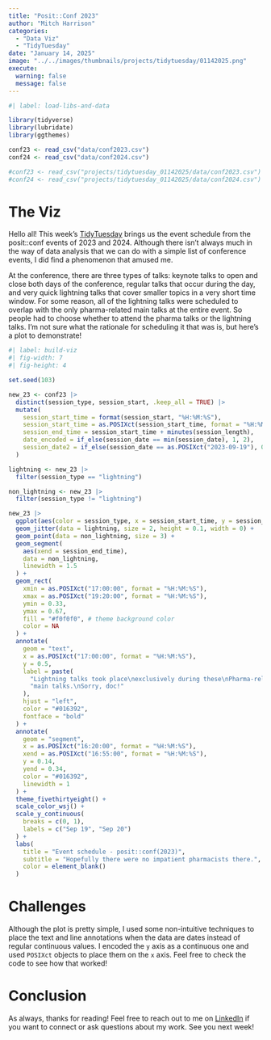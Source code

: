 ```yaml
---
title: "Posit::Conf 2023"
author: "Mitch Harrison"
categories:
  - "Data Viz"
  - "TidyTuesday"
date: "January 14, 2025"
image: "../../images/thumbnails/projects/tidytuesday/01142025.png"
execute: 
  warning: false
  message: false
---
```


```r
#| label: load-libs-and-data

library(tidyverse)
library(lubridate)
library(ggthemes)

conf23 <- read_csv("data/conf2023.csv")
conf24 <- read_csv("data/conf2024.csv")

#conf23 <- read_csv("projects/tidytuesday_01142025/data/conf2023.csv")
#conf24 <- read_csv("projects/tidytuesday_01142025/data/conf2024.csv")
```

# The Viz

Hello all! This week's 
[TidyTuesday](https://github.com/rfordatascience/tidytuesday/blob/main/data/2025/2025-01-14/readme.md)
brings us the event schedule from the posit::conf events of 2023 and 2024.
Although there isn't always much in the way of data analysis that we can do with
a simple list of conference events, I did find a phenomenon that amused me.

At the conference, there are three types of talks: keynote talks to open and
close both days of the conference, regular talks that occur during the day, and
very quick lightning talks that cover smaller topics in a very short time
window. For some reason, all of the lightning talks were scheduled to overlap
with the only pharma-related main talks at the entire event. So people had to
choose whether to attend the pharma talks or the lightning talks. I'm not sure
what the rationale for scheduling it that was is, but here's a plot to
demonstrate!

```r
#| label: build-viz
#| fig-width: 7
#| fig-height: 4

set.seed(103)

new_23 <- conf23 |>
  distinct(session_type, session_start, .keep_all = TRUE) |>
  mutate(
    session_start_time = format(session_start, "%H:%M:%S"),
    session_start_time = as.POSIXct(session_start_time, format = "%H:%M:%S"),
    session_end_time = session_start_time + minutes(session_length),
    date_encoded = if_else(session_date == min(session_date), 1, 2),
    session_date2 = if_else(session_date == as.POSIXct("2023-09-19"), 0, 1)
  )

lightning <- new_23 |>
  filter(session_type == "lightning")

non_lightning <- new_23 |>
  filter(session_type != "lightning")

new_23 |>
  ggplot(aes(color = session_type, x = session_start_time, y = session_date2)) + 
  geom_jitter(data = lightning, size = 2, height = 0.1, width = 0) +
  geom_point(data = non_lightning, size = 3) +
  geom_segment(
    aes(xend = session_end_time),
    data = non_lightning,
    linewidth = 1.5
  ) +
  geom_rect(
    xmin = as.POSIXct("17:00:00", format = "%H:%M:%S"),
    xmax = as.POSIXct("19:20:00", format = "%H:%M:%S"),
    ymin = 0.33,
    ymax = 0.67,
    fill = "#f0f0f0", # theme background color
    color = NA
  ) +
  annotate(
    geom = "text",
    x = as.POSIXct("17:00:00", format = "%H:%M:%S"),
    y = 0.5,
    label = paste(
      "Lightning talks took place\nexclusively during these\nPharma-related",
      "main talks.\nSorry, doc!"
    ),
    hjust = "left",
    color = "#016392",
    fontface = "bold"
  ) +
  annotate(
    geom = "segment",
    x = as.POSIXct("16:20:00", format = "%H:%M:%S"),
    xend = as.POSIXct("16:55:00", format = "%H:%M:%S"),
    y = 0.14,
    yend = 0.34,
    color = "#016392",
    linewidth = 1
  ) +
  theme_fivethirtyeight() +
  scale_color_wsj() +
  scale_y_continuous(
    breaks = c(0, 1),
    labels = c("Sep 19", "Sep 20")
  ) +
  labs(
    title = "Event schedule - posit::conf(2023)",
    subtitle = "Hopefully there were no impatient pharmacists there.",
    color = element_blank()
  )
```

# Challenges

Although the plot is pretty simple, I used some non-intuitive techniques to
place the text and line annotations when the data are dates instead of regular
continuous values. I encoded the `y` axis as a continuous one and used
`POSIXct` objects to place them on the `x` axis. Feel free to check the code to
see how that worked!

# Conclusion

As always, thanks for reading! Feel free to reach out to me on
[LinkedIn](https://linkedin.com/in/harrisonme) if you want to connect or ask
questions about my work. See you next week!